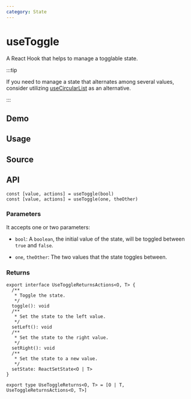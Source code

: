 ```yaml
---
category: State
---
```


# useToggle


<HooksType category={frontmatter.category} />

A React Hook that helps to manage a togglable state.

:::tip

If you need to manage a state that alternates among several values, consider utilizing [useCircularList](/reference/use-circular-list) as an alternative.

:::

## Demo


<App />

## Usage



## Source


<Source />

## API

```tsx
const [value, actions] = useToggle(bool)
const [value, actions] = useToggle(one, theOther)
```

### Parameters

It accepts one or two parameters:

- `bool`: A `boolean`, the initial value of the state, will be toggled between `true` and `false`.

- `one`, `theOther`: The two values that the state toggles between.

### Returns

```tsx
export interface UseToggleReturnsActions<O, T> {
  /**
   * Toggle the state.
   */
  toggle(): void
  /**
   * Set the state to the left value.
   */
  setLeft(): void
  /**
   * Set the state to the right value.
   */
  setRight(): void
  /**
   * Set the state to a new value.
   */
  setState: ReactSetState<O | T>
}

export type UseToggleReturns<O, T> = [O | T, UseToggleReturnsActions<O, T>]
```
